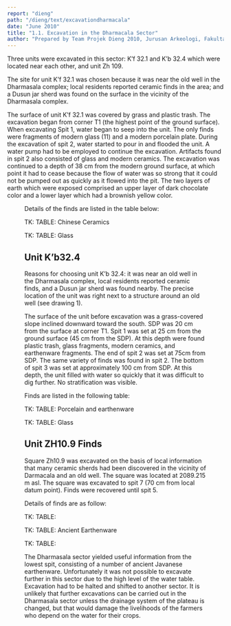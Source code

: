 ```yaml
---
report: "dieng"
path: "/dieng/text/excavationdharmacala"
date: "June 2010"
title: "1.1. Excavation in the Dharmacala Sector"
author: "Prepared by Team Projek Dieng 2010, Jurusan Arkeologi, Fakultas Ilmu Budaya, and Universitas Gadjah Mada. Translated by Goh Geok Yian and John N. Miksic. Editors: Mahirta Sasongko, Goh Geok Yian, Widya Nayati, and John N. Miksic"
---
```




Three units were excavated in this sector: K’f 32.1 and K’b 32.4 which were located near each other, and unit Zh 109.

The site for unit K’f 32.1 was chosen because it was near the old well in the Dharmasala complex; local residents reported ceramic finds in the area; and a Dusun jar sherd was found on the surface in the vicinity of the Dharmasala complex.

The surface of unit K’f 32.1 was covered by grass and plastic trash. The excavation began from corner T1 (the highest point of the ground surface). When excavating Spit 1, water began to seep into the unit. The only finds were fragments of modern glass (11) and a modern porcelain plate. During the excavation of spit 2, water started to pour in and flooded the unit. A water pump had to be employed to continue the excavation. Artifacts found in spit 2 also consisted of glass and modern ceramics. The excavation was continued to a depth of 38 cm from the modern ground surface, at which point it had to cease because the flow of water was so strong that it could not be pumped out as quickly as it flowed into the pit. The two layers of earth which were exposed comprised an upper layer of dark chocolate color and a lower layer which had a brownish yellow color. 

<Figure img="Profil_Tanah.jpg" caption="Distribution of Excavation Units by Elevation, Dharmasala Sector" />

Details of the finds are listed in the table below:

TK: TABLE: Chinese Ceramics

TK: TABLE: Glass

## Unit K’b32.4

Reasons for choosing unit K’b 32.4: it was near an old well in the Dharmasala complex, local residents reported ceramic finds, and a Dusun jar sherd was found nearby. The precise location of the unit was right next to a structure around an old well (see drawing 1).

The surface of the unit before excavation was a grass-covered slope inclined downward toward the south. SDP was 20 cm from the surface at corner T1. Spit 1 was set at 25 cm from the ground surface (45 cm from the SDP). At this depth were found plastic trash, glass fragments, modern ceramics, and earthenware fragments. The end of spit 2 was set at 75cm from SDP. The same variety of finds was found in spit 2. The bottom of spit 3 was set at approximately 100 cm from SDP. At this depth, the unit filled with water so quickly that it was difficult to dig further.  No stratification was visible.

Finds are listed in the following table:

TK: TABLE: Porcelain and earthenware  

TK: TABLE: Glass

## Unit ZH10.9 Finds

Square Zh10.9 was excavated on the basis of local information that many ceramic sherds had been discovered in the vicinity of Darmacala and an old well. The square was located at 2089.215 m asl. The square was excavated to spit 7 (70 cm from local datum point). Finds were recovered until spit 5.

Details of finds are as follow: 

TK: TABLE: 

TK: TABLE: Ancient Earthenware

TK: TABLE: 

The Dharmasala sector yielded useful information from the lowest spit, consisting of a number of ancient Javanese earthenware. Unfortunately it was not possible to excavate further in this sector due to the high level of the water table. Excavation had to be halted and shifted to another sector. It is unlikely that further excavations can be carried out in the Dharmasala sector unless the drainage system of the plateau is changed, but that would damage the livelihoods of the farmers who depend on the water for their crops.